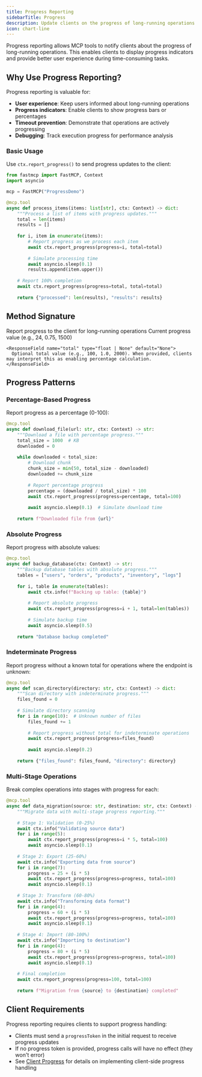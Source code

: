 ```yaml
---
title: Progress Reporting
sidebarTitle: Progress
description: Update clients on the progress of long-running operations through the MCP context.
icon: chart-line
---
```



Progress reporting allows MCP tools to notify clients about the progress of long-running operations. This enables clients to display progress indicators and provide better user experience during time-consuming tasks.

## Why Use Progress Reporting?

Progress reporting is valuable for:

- **User experience**: Keep users informed about long-running operations
- **Progress indicators**: Enable clients to show progress bars or percentages
- **Timeout prevention**: Demonstrate that operations are actively progressing
- **Debugging**: Track execution progress for performance analysis

### Basic Usage

Use `ctx.report_progress()` to send progress updates to the client:

```python {14, 21}
from fastmcp import FastMCP, Context
import asyncio

mcp = FastMCP("ProgressDemo")

@mcp.tool
async def process_items(items: list[str], ctx: Context) -> dict:
    """Process a list of items with progress updates."""
    total = len(items)
    results = []
    
    for i, item in enumerate(items):
        # Report progress as we process each item
        await ctx.report_progress(progress=i, total=total)
        
        # Simulate processing time
        await asyncio.sleep(0.1)
        results.append(item.upper())
    
    # Report 100% completion
    await ctx.report_progress(progress=total, total=total)
    
    return {"processed": len(results), "results": results}
```

## Method Signature

<Card icon="code" title="Context Progress Method">
<ResponseField name="ctx.report_progress" type="async method">
  Report progress to the client for long-running operations
  
  <Expandable title="Parameters">
    <ResponseField name="progress" type="float">
      Current progress value (e.g., 24, 0.75, 1500)
    </ResponseField>
    
    <ResponseField name="total" type="float | None" default="None">
      Optional total value (e.g., 100, 1.0, 2000). When provided, clients may interpret this as enabling percentage calculation.
    </ResponseField>
  </Expandable>
</ResponseField>
</Card>

## Progress Patterns

### Percentage-Based Progress

Report progress as a percentage (0-100):

```python {13-14}
@mcp.tool
async def download_file(url: str, ctx: Context) -> str:
    """Download a file with percentage progress."""
    total_size = 1000  # KB
    downloaded = 0
    
    while downloaded < total_size:
        # Download chunk
        chunk_size = min(50, total_size - downloaded)
        downloaded += chunk_size
        
        # Report percentage progress
        percentage = (downloaded / total_size) * 100
        await ctx.report_progress(progress=percentage, total=100)
        
        await asyncio.sleep(0.1)  # Simulate download time
    
    return f"Downloaded file from {url}"
```

### Absolute Progress

Report progress with absolute values:

```python {10}
@mcp.tool
async def backup_database(ctx: Context) -> str:
    """Backup database tables with absolute progress."""
    tables = ["users", "orders", "products", "inventory", "logs"]
    
    for i, table in enumerate(tables):
        await ctx.info(f"Backing up table: {table}")
        
        # Report absolute progress
        await ctx.report_progress(progress=i + 1, total=len(tables))
        
        # Simulate backup time
        await asyncio.sleep(0.5)
    
    return "Database backup completed"
```

### Indeterminate Progress

Report progress without a known total for operations where the endpoint is unknown:

```python {11}
@mcp.tool
async def scan_directory(directory: str, ctx: Context) -> dict:
    """Scan directory with indeterminate progress."""
    files_found = 0
    
    # Simulate directory scanning
    for i in range(10):  # Unknown number of files
        files_found += 1
        
        # Report progress without total for indeterminate operations
        await ctx.report_progress(progress=files_found)
        
        await asyncio.sleep(0.2)
    
    return {"files_found": files_found, "directory": directory}
```

### Multi-Stage Operations

Break complex operations into stages with progress for each:

```python
@mcp.tool
async def data_migration(source: str, destination: str, ctx: Context) -> str:
    """Migrate data with multi-stage progress reporting."""
    
    # Stage 1: Validation (0-25%)
    await ctx.info("Validating source data")
    for i in range(5):
        await ctx.report_progress(progress=i * 5, total=100)
        await asyncio.sleep(0.1)
    
    # Stage 2: Export (25-60%)
    await ctx.info("Exporting data from source")
    for i in range(7):
        progress = 25 + (i * 5)
        await ctx.report_progress(progress=progress, total=100)
        await asyncio.sleep(0.1)
    
    # Stage 3: Transform (60-80%)
    await ctx.info("Transforming data format")
    for i in range(4):
        progress = 60 + (i * 5)
        await ctx.report_progress(progress=progress, total=100)
        await asyncio.sleep(0.1)
    
    # Stage 4: Import (80-100%)
    await ctx.info("Importing to destination")
    for i in range(4):
        progress = 80 + (i * 5)
        await ctx.report_progress(progress=progress, total=100)
        await asyncio.sleep(0.1)
    
    # Final completion
    await ctx.report_progress(progress=100, total=100)
    
    return f"Migration from {source} to {destination} completed"
```


## Client Requirements

Progress reporting requires clients to support progress handling:

- Clients must send a `progressToken` in the initial request to receive progress updates
- If no progress token is provided, progress calls will have no effect (they won't error)
- See [Client Progress](/clients/progress) for details on implementing client-side progress handling
